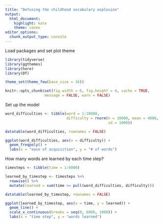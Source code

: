 ```yaml
---
title: "Defusing the childhood vocabulary explosion"
output:
  html_document:
    highlight: kate
    theme: cosmo
editor_options: 
  chunk_output_type: console
---
```

Load packages and set plot theme
```r
library(tidyverse)
library(ggthemes)
library(here)
library(DT)

theme_set(theme_few(base_size = 16))

knitr::opts_chunk$set(fig.width = 6, fig.height = 4, cache = TRUE, 
                  message = FALSE, warn = FALSE)
```

Set up the model
```r
word_difficulties <- tibble(word = 1:10000,
                            difficulty = rnorm(n = 10000, mean = 4000, 
                                               sd = 1000))

datatable(word_difficulties, rownames = FALSE)
```

```r
ggplot(word_difficulties, aes(x = difficulty)) + 
  geom_freqpoly() +
  labs(x = "ease of acquisition", y = "# of words")
```

How many words are learned by each time step?
```r
timesteps <- tibble(time = 1:6000)

learned_by_timestep <- timesteps %>%
  rowwise() %>%
  mutate(learned = sum(time >= pull(word_difficulties, difficulty)))

datatable(learned_by_timestep, rownames = FALSE)
```

```r
ggplot(learned_by_timestep, aes(x = time, y = learned)) + 
  geom_line() + 
  scale_x_continuous(breaks = seq(0, 6000, 1000)) +
  labs(x = "time step", y = "words learned")
```
